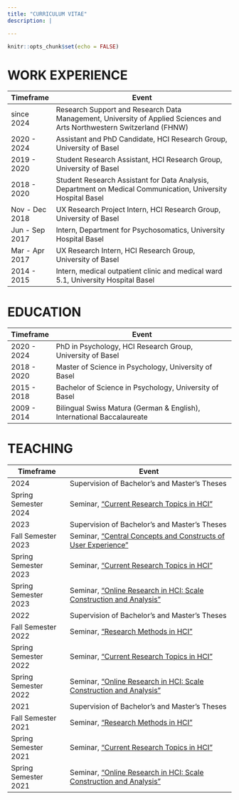 ```yaml
---
title: "CURRICULUM VITAE"
description: |

---
```


```r
knitr::opts_chunk$set(echo = FALSE)
```

# WORK EXPERIENCE

| Timeframe             | Event                                                                                           |
|-----------------------|-------------------------------------------------------------------------------------------------|
| since 2024            | Research Support and Research Data Management, University of Applied Sciences and Arts Northwestern Switzerland (FHNW) |
| 2020 - 2024           | Assistant and PhD Candidate, HCI Research Group, University of Basel                            |
| 2019 - 2020           | Student Research Assistant, HCI Research Group, University of Basel                             |
| 2018 - 2020           | Student Research Assistant for Data Analysis, Department on Medical Communication, University Hospital Basel      |
| Nov - Dec 2018        | UX Research Project Intern, HCI Research Group, University of Basel                             |
| Jun - Sep 2017        | Intern, Department for Psychosomatics, University Hospital Basel                                |
| Mar - Apr 2017        | UX Research Intern, HCI Research Group, University of Basel                                     |
| 2014 - 2015           | Intern, medical outpatient clinic and medical ward 5.1, University Hospital Basel               |


# EDUCATION

| Timeframe             | Event                                                                                           |
|-----------------------|-------------------------------------------------------------------------------------------------|
| 2020 - 2024           | PhD in Psychology, HCI Research Group, University of Basel                                      |
| 2018 - 2020           | Master of Science in Psychology, University of Basel                                            |
| 2015 - 2018           | Bachelor of Science in Psychology, University of Basel                                          |
| 2009 - 2014           | Bilingual Swiss Matura (German & English), International Baccalaureate                          |

# TEACHING

| Timeframe                                        | Event                                                                                                                                   |
|--------------------------------------------------|-----------------------------------------------------------------------------------------------------------------------------------------|
| 2024                                             | Supervision of Bachelor's and Master's Theses                                                                                           |
| Spring Semester 2024                             | Seminar, ["Current Research Topics in HCI"](https://vorlesungsverzeichnis.unibas.ch/en/investigation?id=284238)                         |
| 2023                                             | Supervision of Bachelor's and Master's Theses                                                                                           |
| Fall Semester 2023                               | Seminar, ["Central Concepts and Constructs of User Experience"](https://vorlesungsverzeichnis.unibas.ch/en/home?id=277698)              |
| Spring Semester 2023                             | Seminar, ["Current Research Topics in HCI"](https://vorlesungsverzeichnis.unibas.ch/en/investigation?id=272186)                         |
| Spring Semester 2023                             | Seminar, ["Online Research in HCI: Scale Construction and Analysis"](https://vorlesungsverzeichnis.unibas.ch/en/investigation?id=272184)|
| 2022                                             | Supervision of Bachelor's and Master's Theses                                                                                           |
| Fall Semester 2022                               | Seminar, ["Research Methods in HCI"](https://vorlesungsverzeichnis.unibas.ch/en/investigation?id=267355)                                |
| Spring Semester 2022                             | Seminar, ["Current Research Topics in HCI"](https://vorlesungsverzeichnis.unibas.ch/en/investigation?id=267444)                         |
| Spring Semester 2022                             | Seminar, ["Online Research in HCI: Scale Construction and Analysis"](https://vorlesungsverzeichnis.unibas.ch/en/investigation?id=263778)|
| 2021                                             | Supervision of Bachelor's and Master's Theses                                                                                           |
| Fall Semester 2021                               | Seminar, ["Research Methods in HCI"](https://vorlesungsverzeichnis.unibas.ch/en/investigation?id=259900)                                |
| Spring Semester 2021                             | Seminar, ["Current Research Topics in HCI"](https://vorlesungsverzeichnis.unibas.ch/en/investigation?id=255201)                         |
| Spring Semester 2021                             | Seminar, ["Online Research in HCI: Scale Construction and Analysis"](https://vorlesungsverzeichnis.unibas.ch/en/investigation?id=258364)|
